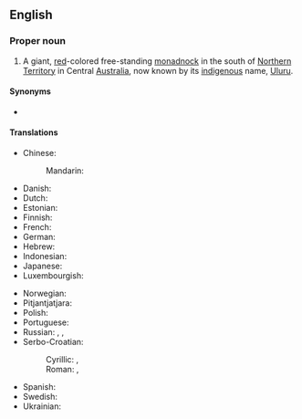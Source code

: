 ==English==
{{wikipedia}}

===Proper noun===
{{en-proper noun}}

# A giant, [[red]]-colored free-standing [[monadnock]] in the south of [[Northern Territory]] in Central [[Australia]], now known by its [[indigenous]] name, [[Uluru]].

====Synonyms====
* {{l|en|Uluru}}

====Translations====
{{trans-top|giant rock in Australia}}
* Chinese:
*: Mandarin: {{t+|cmn|艾雅斯岩|tr=àiyǎsī yán}}
* Danish: {{t|da|Uluru}}
* Dutch: {{t|nl|Uluru}}
* Estonian: {{t|et|Uluru}}
* Finnish: {{t|fi|Uluru}}
* French: {{t|fr|Ayers Rock}}
* German: {{t|de|Uluru}}
* Hebrew: {{t|he|אולורו|tr=uluru|m}}
* Indonesian: {{t|id|Uluru}}
* Japanese: {{t|ja|ウルル|tr=Ururu}}
* Luxembourgish: {{t|lb|Ayers Rock}}
{{trans-mid}}
* Norwegian: {{t|no|Uluru}}
* Pitjantjatjara: {{t|pjt|Uluṟu}}
* Polish: {{t|pl|Uluru}}
* Portuguese: {{t|pt|Uluru|m}}
* Russian: {{t|ru|А́йерс-Ро́к|m}}, {{t|ru|Улуру́|m}}, {{t|ru|скала́ А́йерс|f}}
* Serbo-Croatian:
*: Cyrillic: {{t|sh|Ајерс рок|m}}, {{t|sh|Улуру|m}}
*: Roman: {{t|sh|Ajers rok|m}}, {{t|sh|Uluru|m}}
* Spanish: {{t|es|Uluru|m}}
* Swedish: {{t|sv|Ayers Rock}}
* Ukrainian: {{t|uk|Айера Гори|tr=Ajera Gory}}
{{trans-bottom}}